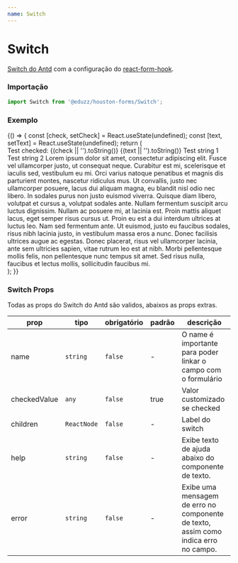 ```yaml
---
name: Switch
---
```




# Switch

[Switch do Antd](https://ant.design/components/Switch/) com a
configuração do [react-form-hook](https://react-hook-form.com).

### Importação

```js
import Switch from '@eduzz/houston-forms/Switch';
```

### Exemplo

<Playground>
  {() => {
    const [check, setCheck] = React.useState(undefined);
    const [text, setText] = React.useState(undefined);
    return (
      <div>
        <Switch value={check} onChange={setCheck}>
          Test checked: {(check || '').toString()}
        </Switch>
        {(text || '').toString()}
        <Switch value={text} checkedValue='string 1' onChange={setText}>
          Test string 1
        </Switch>
        <Switch value={text} checkedValue='string 2' onChange={setText}>
          Test string 2
        </Switch>
        <Switch value={text} checkedValue='string 2' onChange={setText}>
          Lorem ipsum dolor sit amet, consectetur adipiscing elit. Fusce vel ullamcorper justo, ut consequat neque.
          Curabitur est mi, scelerisque et iaculis sed, vestibulum eu mi. Orci varius natoque penatibus et magnis dis
          parturient montes, nascetur ridiculus mus. Ut convallis, justo nec ullamcorper posuere, lacus dui aliquam
          magna, eu blandit nisl odio nec libero. In sodales purus non justo euismod viverra. Quisque diam libero,
          volutpat et cursus a, volutpat sodales ante. Nullam fermentum suscipit arcu luctus dignissim. Nullam ac
          posuere mi, at lacinia est. Proin mattis aliquet lacus, eget semper risus cursus ut. Proin eu est a dui
          interdum ultrices at luctus leo. Nam sed fermentum ante. Ut euismod, justo eu faucibus sodales, risus nibh
          lacinia justo, in vestibulum massa eros a nunc. Donec facilisis ultrices augue ac egestas. Donec placerat,
          risus vel ullamcorper lacinia, ante sem ultricies sapien, vitae rutrum leo est at nibh. Morbi pellentesque
          mollis felis, non pellentesque nunc tempus sit amet. Sed risus nulla, faucibus et lectus mollis, sollicitudin
          faucibus mi.
        </Switch>
      </div>
    );
  }}
</Playground>

### Switch Props

Todas as props do Switch do Antd são validos, abaixos as props extras.

| prop         | tipo        | obrigatório | padrão | descrição                                                                           |
| ------------ | ----------- | ----------- | ------ | ----------------------------------------------------------------------------------- |
| name         | `string`    | `false`     | -      | O name é importante para poder linkar o campo com o formulário                      |
| checkedValue | `any`       | `false`     | true   | Valor customizado se checked                                                        |
| children     | `ReactNode` | `false`     | -      | Label do switch                                                                     |
| help         | `string`    | `false`     | -      | Exibe texto de ajuda abaixo do componente de texto.                                 |
| error        | `string`    | `false`     | -      | Exibe uma mensagem de erro no componente de texto, assim como indica erro no campo. |
